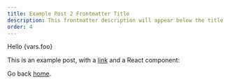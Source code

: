 ```yaml
---
title: Example Post 2 Frontmatter Title
description: This frontmatter description will appear below the title
order: 4
---
```


Hello {vars.foo}

This is an example post, with a [link](https://nextjs.org) and a React component:

<DockerStatus />

<UdfDeploymentMetadata />

Go back [home](/).
